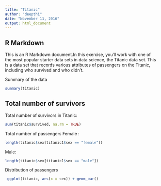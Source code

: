 ---
title: "Titanic"
author: "deepthi"
date: "November 11, 2016"
output: html_document
---


## R Markdown

This is an R Markdown document.In this exercise, you'll work with one of the most popular starter data sets in data science, the Titanic data set. This is a data set that records various attributes of passengers on the Titanic, including who survived and who didn't.


Summary of the data 
```{r}
summary(titanic)
```
## Total number of survivors 

Total number of survivors in Titanic:

```{r }
sum(titanic$survived, na.rm = TRUE)
```


Total number of passengers 
Female : 
```{r}
length(titanic$sex[titanic1$sex == "female"])
```
Male:
```{r}
length(titanic$sex[titanic1$sex == "male"])
```

Distribution of passengers 

```{r}
 ggplot(titanic, aes(x = sex)) + geom_bar()
```

